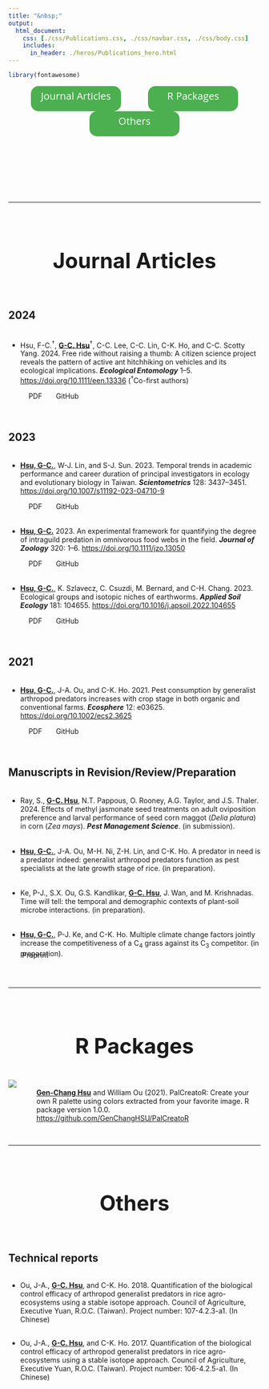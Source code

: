```yaml
---
title: "&nbsp;"
output:
  html_document:
    css: [./css/Publications.css, ./css/navbar.css, ./css/body.css]
    includes:
      in_header: ./heros/Publications_hero.html
---
```


```r
library(fontawesome)

```


<!--------------- Define the style ------------------>
<link rel="stylesheet" href="https://cdn.jsdelivr.net/gh/jpswalsh/academicons@1/css/academicons.min.css">

<style>
.Section_link{
  background-color: #4CAF50;
  border: none;
  border-radius: 15px;
  color: white;
  text-align: center;
  text-decoration: none;
  display: inline-block;
  font-size: 20px;
  width: 180px;
  height: 50px;
  line-height: 2em;
  margin-right: 5%;
  margin-left: 5%;
  font-family: "Open Sans";
}

.External_link{
  border-radius: 5px;
  border: none;
  text-align: center;
  text-decoration: none;
  display: inline-block;
  width: 60px;
  margin-top: -2em;
}

h1 {text-align: center !important; 
   font-weight: bold !important; 
   font-size: 42px !important}
   
:target {
    display: block;    
    position: relative;     
    top: -150px;
    visibility: hidden;
}

</style>


<!--------------- Section link and buttons ------------------>
<div style="text-align: center">
  <a class="Section_link btn btn-primary btn-outline btn-xs" href="#Journal Articles">
    Journal Articles
  </a>
    <a class="Section_link btn btn-primary btn-outline btn-xs" href="#R Packages">
    R Packages
  </a>
    <a class="Section_link btn btn-primary btn-outline btn-xs" href="#Others">
    Others
  </a>
</div>

<br>

<div style="font-size: 100px; text-align: center">
<a href="https://orcid.org/0000-0002-6607-4382" target="_blank" style="color: #A6CE39; margin-right: 2.5%; margin-left: 2.5%;"><i class="ai ai-orcid ai"></i></a>
<a href="https://scholar.google.com/citations?user=NJ5CFXkAAAAJ&hl=en" target="_blank" style="color: black; margin-right: 2.5%; margin-left: 2.5%;"><i class="ai ai-google-scholar ai"></i></a>
</div>

<hr>
<br>
<a id="Journal Articles">
</a>



<!--------------- Publications ------------------>
# Journal Articles
<div style="height: 1em;"></div>

## 2024
<div style="height: 0.3em;"></div>

* <p>Hsu, F-C.^†^, <b><u>G-C. Hsu</u></b>^†^, C-C. Lee, C-C. Lin, C-K. Ho, and C-C. Scotty Yang. 2024. Free ride without raising a thumb: A citizen science project reveals the pattern of active ant hitchhiking on vehicles and its ecological implications. <i>**Ecological Entomology**</i> 1–5. <a href="https://doi.org/10.1111/een.13336" target="_blank"> https://doi.org/10.1111/een.13336</a> (^†^Co-first authors)</p>
<a class="External_link btn btn-primary btn-outline btn-xs" href="./Publications/Journal Articles/2024_Ecological_Entomology.pdf" target="_blank">PDF</a>
<a class="External_link btn btn-primary btn-outline btn-xs" href="https://github.com/GenChangHSU/2024_Ant_Hitchhiking_on_Vehicles_in_Taiwan" target="_blank">GitHub</a>

<br>

## 2023
<div style="height: 0.3em;"></div>

* <p><b><u>Hsu, G-C.</u></b>, W-J. Lin, and S-J. Sun. 2023. Temporal trends in academic performance and career duration of principal investigators in ecology and evolutionary biology in Taiwan. <i>**Scientometrics**</i> 128: 3437–3451.
<a href="https://doi.org/10.1007/s11192-023-04710-9" target="_blank"> https://doi.org/10.1007/s11192-023-04710-9</a></p>
<a class="External_link btn btn-primary btn-outline btn-xs" href="./Publications/Journal Articles/2023_Scientometrics.pdf" target="_blank">PDF</a>
<a class="External_link btn btn-primary btn-outline btn-xs" href="https://github.com/GenChangHSU/2023_Academic_Performance_and_Career_Duration_of_PI_in_Taiwan" target="_blank">GitHub</a>

<div style="height: 0.3em;"></div>

* <p><b><u>Hsu, G-C.</u></b> 2023. An experimental framework for quantifying the degree of intraguild predation in omnivorous food webs in the field. <i>**Journal of Zoology**</i> 320: 1–6.
<a href="https://doi.org/10.1111/jzo.13050" target="_blank"> https://doi.org/10.1111/jzo.13050</a></p>
<a class="External_link btn btn-primary btn-outline btn-xs" href="./Publications/Journal Articles/2023_Journal_of_Zoology.pdf" target="_blank">PDF</a>
<a class="External_link btn btn-primary btn-outline btn-xs" href="https://github.com/GenChangHSU/
2023_Framework_for_Degree_of_Intraguild_Predation" target="_blank">GitHub</a>

<div style="height: 0.3em;"></div>

* <p><b><u>Hsu, G-C.</u></b>, K. Szlavecz, C. Csuzdi, M. Bernard, and C-H. Chang. 2023. Ecological groups and isotopic niches of earthworms. <i>**Applied Soil Ecology**</i> 181: 104655.
<a href="https://doi.org/10.1016/j.apsoil.2022.104655" target="_blank"> https://doi.org/10.1016/j.apsoil.2022.104655</a></p> 
<a class="External_link btn btn-primary btn-outline btn-xs" href="./Publications/Journal Articles/2023_Applied_Soil_Ecology.pdf" target="_blank">PDF</a>
<a class="External_link btn btn-primary btn-outline btn-xs" href="https://github.com/GenChangHSU/2023_Earthworm_Stable_Isotope_Niche" target="_blank">GitHub</a>

<br>

## 2021
<div style="height: 0.3em;"></div>

* <p><b><u>Hsu, G-C.</u></b>, J-A. Ou, and C-K. Ho. 2021. Pest consumption by generalist arthropod predators increases with crop stage in both organic and conventional farms. <i>**Ecosphere**</i> 12: e03625. 
<a href="https://doi.org/10.1002/ecs2.3625" target="_blank"> https://doi.org/10.1002/ecs2.3625</a></p>
<a class="External_link btn btn-primary btn-outline btn-xs" href="./Publications/Journal Articles/2021_Ecosphere.pdf" target="_blank">PDF</a>
<a class="External_link btn btn-primary btn-outline btn-xs" href="https://github.com/GenChangHSU/2021_Pest_Consumption_by_Generalist_Arthropod_Predators_in_Rice_Farms" target="_blank">GitHub</a>

<br>

## Manuscripts in Revision/Review/Preparation

<div style="height: 0.3em;"></div>

* <p>Ray, S., <b><u>G-C. Hsu</u></b>, N.T. Pappous, O. Rooney, A.G. Taylor, and J.S. Thaler. 2024. Effects of methyl jasmonate seed treatments on adult oviposition preference and larval performance of seed corn maggot (*Delia platura*) in corn (*Zea mays*). <i>**Pest Management Science**</i>. (in submission).</p> 
<!-- <a class="External_link btn btn-primary btn-outline btn-xs" href="https://doi.org/10.1101/2022.01.31.478501" target="_blank">Preprint</a> -->
<!-- <a class="External_link btn btn-primary btn-outline btn-xs" href="https://github.com/GenChangHSU/2022_Earthworm_Stable_Isotope_Niche" target="_blank">GitHub</a> -->

<div style="height: 0.3em;"></div>

* <p><b><u>Hsu, G-C.</u></b>, J-A. Ou, M-H. Ni, Z-H. Lin, and C-K. Ho. A predator in need is a predator indeed: generalist arthropod predators function as pest specialists at the late growth stage of rice. (in preparation).</p> 
<!-- <a class="External_link btn btn-primary btn-outline btn-xs" href="https://doi.org/10.1101/2022.01.31.478501" target="_blank">Preprint</a> -->
<!-- <a class="External_link btn btn-primary btn-outline btn-xs" href="https://github.com/GenChangHSU/2022_Earthworm_Stable_Isotope_Niche" target="_blank">GitHub</a> -->

<div style="height: 0.3em;"></div>

* <p>Ke, P-J., S.X. Ou, G.S. Kandlikar, <b><u>G-C. Hsu</u></b>, J. Wan, and M. Krishnadas. Time will tell: the temporal and demographic contexts of plant-soil microbe interactions. 
<!-- <i>**New Phytologist**</i>  -->
(in preparation).</p> 
<!-- <a class="External_link btn btn-primary btn-outline btn-xs" href="https://doi.org/10.1101/2022.01.31.478501" target="_blank">Preprint</a> -->
<!-- <a class="External_link btn btn-primary btn-outline btn-xs" href="https://github.com/GenChangHSU/2022_Earthworm_Stable_Isotope_Niche" target="_blank">GitHub</a> -->

<div style="height: 0.3em;"></div>

* <p><b><u>Hsu, G-C.</u></b>, P-J. Ke, and C-K. Ho. Multiple climate change factors jointly increase the competitiveness of a C~4~ grass against its C~3~ competitor. (in preparation). 
<!-- <i>**Nature Communications**</i> (in submission). -->
</p> 
<a class="External_link btn btn-primary btn-outline btn-xs" href="https://doi.org/10.1101/2022.09.01.506280" target="_blank">Preprint</a>
<!-- <a class="External_link btn btn-primary btn-outline btn-xs" href="https://github.com/GenChangHSU/2022_Earthworm_Stable_Isotope_Niche" target="_blank">GitHub</a> -->

<br>
<hr>
<br>


<a id="R Packages"> </a>

# R Packages
<div style="height: 1em;"></div>

<div style="display: flex;">
<a href="https://genchanghsu.github.io/PalCreatoR/" target="_blank"> <img src="./Publications/PalCreatoR.png" style="max-width: 120px; max-height: 120px; width:auto; height:auto"> </a>
<div style="padding-left: 40px; padding-top: 0.2em;">
<p target="_blank"><b><u>Gen-Chang Hsu</u></b> and William Ou (2021). PalCreatoR: Create your own R palette using colors extracted from your favorite image. R package version 1.0.0. <a href="https://github.com/GenChangHSU/PalCreatoR" target="_blank">https://github.com/GenChangHSU/PalCreatoR</a>
</div>
</div>

<br>
<hr>
<br>

<a id="Others"> </a>

# Others
<div style="height: 1em;"></div>

## Technical reports
<div style="height: 0.15em;"></div>

* <p>Ou, J-A., <b><u>G-C. Hsu</u></b>, and C-K. Ho. 2018. Quantification of the biological control efficacy of arthropod generalist predators in rice agro-ecosystems using a stable isotope approach. Council of Agriculture, Executive Yuan, R.O.C. (Taiwan). Project number: 107-4.2.3-a1. (In Chinese)</p>

<div style="height: 0.1em;"></div>

* <p>Ou, J-A., <b><u>G-C. Hsu</u></b>, and C-K. Ho. 2017. Quantification of the biological control efficacy of arthropod generalist predators in rice agro-ecosystems using a stable isotope approach. Council of Agriculture, Executive Yuan, R.O.C. (Taiwan). Project number: 106-4.2.5-a1. (In Chinese)</p>



